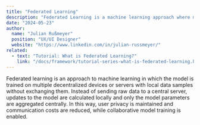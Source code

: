 ```yaml
---
title: "Federated Learning"
description: "Federated Learning is a machine learning approach where model training occurs on decentralized devices, preserving data privacy and leveraging local computations."
date: "2024-05-23"
author:
  name: "Julian Rußmeyer"
  position: "UX/UI Designer"
  website: "https://www.linkedin.com/in/julian-russmeyer/"
related: 
  - text: "Tutorial: What is Federated Learning?"
    link: "/docs/framework/tutorial-series-what-is-federated-learning.html"
---
```


Federated learning is an approach to machine learning in which the model is trained on multiple decentralized devices or servers with local data samples without exchanging them. Instead of sending raw data to a central server, updates to the model are calculated locally and only the model parameters are aggregated centrally. In this way, user privacy is maintained and communication costs are reduced, while collaborative model training is enabled.
